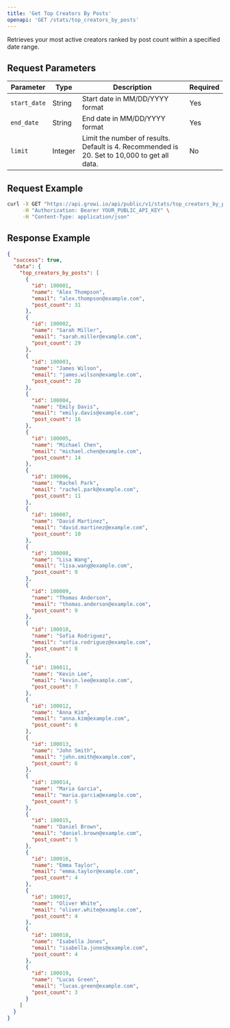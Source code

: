 ```yaml
---
title: 'Get Top Creators By Posts'
openapi: 'GET /stats/top_creators_by_posts'
---
```


Retrieves your most active creators ranked by post count within a specified date range.

## Request Parameters

| Parameter | Type | Description | Required |
| --- | --- | --- | --- |
| `start_date` | String | Start date in MM/DD/YYYY format | Yes |
| `end_date` | String | End date in MM/DD/YYYY format | Yes |
| `limit` | Integer | Limit the number of results. Default is 4. Recommended is 20. Set to 10,000 to get all data. | No |

## Request Example

```bash
curl -X GET "https://api.growi.io/api/public/v1/stats/top_creators_by_posts?start_date=01/01/2023&end_date=01/31/2023&limit=5" \
     -H "Authorization: Bearer YOUR_PUBLIC_API_KEY" \
     -H "Content-Type: application/json"
```

## Response Example

```json
{
  "success": true,
  "data": {
    "top_creators_by_posts": [
      {
        "id": 100001,
        "name": "Alex Thompson",
        "email": "alex.thompson@example.com",
        "post_count": 31
      },
      {
        "id": 100002,
        "name": "Sarah Miller",
        "email": "sarah.miller@example.com",
        "post_count": 29
      },
      {
        "id": 100003,
        "name": "James Wilson",
        "email": "james.wilson@example.com",
        "post_count": 20
      },
      {
        "id": 100004,
        "name": "Emily Davis",
        "email": "emily.davis@example.com",
        "post_count": 16
      },
      {
        "id": 100005,
        "name": "Michael Chen",
        "email": "michael.chen@example.com",
        "post_count": 14
      },
      {
        "id": 100006,
        "name": "Rachel Park",
        "email": "rachel.park@example.com",
        "post_count": 11
      },
      {
        "id": 100007,
        "name": "David Martinez",
        "email": "david.martinez@example.com",
        "post_count": 10
      },
      {
        "id": 100008,
        "name": "Lisa Wang",
        "email": "lisa.wang@example.com",
        "post_count": 9
      },
      {
        "id": 100009,
        "name": "Thomas Anderson",
        "email": "thomas.anderson@example.com",
        "post_count": 9
      },
      {
        "id": 100010,
        "name": "Sofia Rodriguez",
        "email": "sofia.rodriguez@example.com",
        "post_count": 8
      },
      {
        "id": 100011,
        "name": "Kevin Lee",
        "email": "kevin.lee@example.com",
        "post_count": 7
      },
      {
        "id": 100012,
        "name": "Anna Kim",
        "email": "anna.kim@example.com",
        "post_count": 6
      },
      {
        "id": 100013,
        "name": "John Smith",
        "email": "john.smith@example.com",
        "post_count": 6
      },
      {
        "id": 100014,
        "name": "Maria Garcia",
        "email": "maria.garcia@example.com",
        "post_count": 5
      },
      {
        "id": 100015,
        "name": "Daniel Brown",
        "email": "daniel.brown@example.com",
        "post_count": 5
      },
      {
        "id": 100016,
        "name": "Emma Taylor",
        "email": "emma.taylor@example.com",
        "post_count": 4
      },
      {
        "id": 100017,
        "name": "Oliver White",
        "email": "oliver.white@example.com",
        "post_count": 4
      },
      {
        "id": 100018,
        "name": "Isabella Jones",
        "email": "isabella.jones@example.com",
        "post_count": 4
      },
      {
        "id": 100019,
        "name": "Lucas Green",
        "email": "lucas.green@example.com",
        "post_count": 3
      }
    ]
  }
} 
